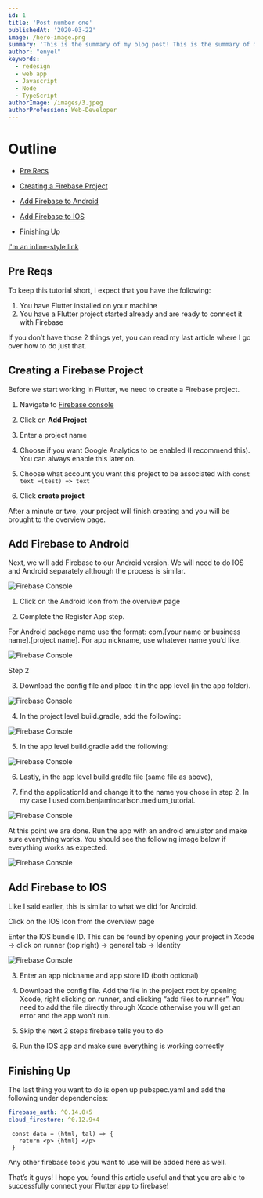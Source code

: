 ```yaml
---
id: 1
title: 'Post number one'
publishedAt: '2020-03-22'
image: /hero-image.png
summary: 'This is the summary of my blog post! This is the summary of my blog post! This is the summary of my blog post!'
author: "enyel"
keywords:
  - redesign
  - web app
  - Javascript
  - Node
  - TypeScript
authorImage: /images/3.jpeg
authorProfession: Web-Developer
---
```


# Outline

- [Pre Recs](#pre-reqs)

- [Creating a Firebase Project](#creating-a-firebase-project)

- [Add Firebase to Android](#add-firebase-to-android)

- [Add Firebase to IOS](#add-firebase-to-ios)

- [Finishing Up](#finishing-up)

[I'm an inline-style link](https://www.google.com)


## Pre Reqs

To keep this tutorial short, I expect that you have the following:

1. You have Flutter installed on your machine
2. You have a Flutter project started already and are ready to connect it with Firebase

If you don’t have those 2 things yet, you can read my last article where I go over how to do just that.

## Creating a Firebase Project

Before we start working in Flutter, we need to create a Firebase project.

1. Navigate to [Firebase console](https://console.firebase.google.com/)

2. Click on **Add Project**

3. Enter a project name

4. Choose if you want Google Analytics to be enabled (I recommend this). You can always enable this later on.

5. Choose what account you want this project to be associated with `const text =(test) => text`

6. Click **create project**

After a minute or two, your project will finish creating and you will be brought to the overview page.

## Add Firebase to Android

Next, we will add Firebase to our Android version. We will need to do IOS and Android separately although the process is similar.

![Firebase Console](/hero-image.png)

1. Click on the Android Icon from the overview page

2. Complete the Register App step.

For Android package name use the format: com.[your name or business name].[project name]. For app nickname, use whatever name you’d like.

![Firebase Console](/hero-image.png)

Step 2

3. Download the config file and place it in the app level (in the app folder).

![Firebase Console](/hero-image.png)

4. In the project level build.gradle, add the following:

![Firebase Console](/hero-image.png)

5. In the app level build.gradle add the following:

![Firebase Console](/hero-image.png)

6. Lastly, in the app level build.gradle file (same file as above), 

7. find the applicationId and change it to the name you chose in step 2.  In my case I used com.benjamincarlson.medium_tutorial.

![Firebase Console](/hero-image.png)

At this point we are done. Run the app with an android emulator and make sure everything works. You should see the following image below if everything works as expected.

![Firebase Console](/hero-image.png)

## Add Firebase to IOS

Like I said earlier, this is similar to what we did for Android.

Click on the IOS Icon from the overview page

Enter the IOS bundle ID. This can be found by opening your project in Xcode -> click on runner (top right) -> general tab -> Identity

![Firebase Console](/hero-image.png)


3. Enter an app nickname and app store ID (both optional)

4. Download the config file. Add the file in the project root by opening Xcode, right clicking on runner, and clicking “add files to runner”. You need to add the file directly through Xcode otherwise you will get an error and the app won’t run.

5. Skip the next 2 steps firebase tells you to do

6. Run the IOS app and make sure everything is working correctly

## Finishing Up

The last thing you want to do is open up pubspec.yaml and add the following under dependencies:

```dart:pubspec.yaml
firebase_auth: ^0.14.0+5
cloud_firestore: ^0.12.9+4
```

```javascript:jsx
 const data = (html, tal) => {
   return <p> {html} </p>
 }
```

Any other firebase tools you want to use will be added here as well.

That’s it guys! I hope you found this article useful and that you are able to successfully connect your Flutter app to firebase!